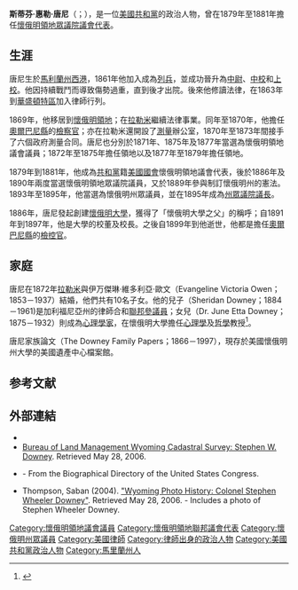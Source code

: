 {{Infobox Governor
|name        = 斯蒂芬·惠勒·唐尼<br>Stephen Wheeler Downey
| image       =  
| title = [[美國眾議院|美國眾議院議會代表]]<br>來自[[懷俄明領地|懷俄明領地]]第{{le|懷俄明領地單一國會選區|Wyoming Territory's at-large congressional district|一}}選區
| term_start = 1879年3月4日
| term_end = 1881年3月3日
| preceded = [[威廉·惠靈頓·科利特|威廉·惠靈頓·科利特]]
| succeeded = [[莫頓·艾夫奧·普斯|莫頓·艾夫奧·普斯]]
| birth_date = {{birth date|1839|7|25}}
| birth_place = {{flag|United States|1837}}[[馬利蘭州|馬利蘭州]][[西港_(馬里蘭州)|西港]]
| death_date = {{death date and age|1902|8|3|1839|7|25}}
| death_place = {{flag|United States|1896}}[[懷俄明州|懷俄明州]][[奧爾巴尼縣_(懷俄明州)|奧爾巴尼縣]]
| party       = [[共和黨_(美國)|共和黨]]
}}

'''斯蒂芬·惠勒·唐尼'''（{{lang-en|Stephen Wheeler Downey}}；{{bd|1839年|7月25日|1902年|8月3日}}），是一位[[共和黨_(美國)|美國共和黨]]的政治人物，曾在1879年至1881年擔任[[懷俄明領地|懷俄明領地]][[美國眾議院|眾議院議會代表]]。

==生涯==
唐尼生於[[馬利蘭州|馬利蘭州]][[西港_(馬里蘭州)|西港]]，1861年他加入{{le|波托馬克主旅馬里蘭第三步兵團|3rd Maryland Infantry, Potomac Home Brigade}}成為[[列兵|列兵]]，並成功晉升為[[中尉|中尉]]、[[中校|中校]]和[[上校|上校]]。他因持續戰鬥而導致傷勢過重，直到{{le|哈珀斯費里戰役|Battle of Harpers Ferry}}後才出院。後來他修讀法律，在1863年到[[華盛頓特區|華盛頓特區]]加入律師行列。

1869年，他移居到[[懷俄明領地|懷俄明領地]]；在[[拉勒米_(懷俄明州)|拉勒米]]繼續法律事業。同年至1870年，他擔任[[奧爾巴尼縣_(懷俄明州)|奧爾巴尼縣]]的[[檢察官|檢察官]]；亦在拉勒米還開設了[[測量|測量]]辦公室，1870年至1873年間接手了六個政府測量合同。唐尼也分別於1871年、1875年及1877年當選為懷俄明領地議會議員；1872年至1875年擔任領地{{le|財務秘書|treasurer}}以及1877年至1879年擔任領地{{le|稽核員|auditor}}。

1879年到1881年，他成為[[共和黨_(美國)|共和黨]]籍[[美國國會|美國國會]]懷俄明領地議會代表，後於1886年及1890年兩度當選懷俄明領地眾議院議員，又於1889年參與制訂懷俄明州的憲法。1893年至1895年，他當選為懷俄明州眾議員，並在1895年成為[[議長|州眾議院議長]]。

1886年，唐尼發起創建[[懷俄明大學|懷俄明大學]]，獲得了「懷俄明大學之父」的稱呼；自1891年到1897年，他是大學的校董及校長。之後自1899年到他逝世，他都是擔任[[奧爾巴尼縣_(懷俄明州)|奧爾巴尼縣]]的[[檢控官|檢控官]]。

==家庭==
唐尼在1872年[[拉勒米_(懷俄明州)|拉勒米]]與伊万傑琳·維多利亞·歐文（Evangeline Victoria Owen；1853－1937）結婚，他們共有10名子女。他的兒子{{le|謝里登·唐尼|Sheridan Downey}}（Sheridan Downey；1884－1961)是加利福尼亞州的律師合和[[美國參議院|聯邦參議員]]；女兒{{le|瓊·唐尼|June Downey|瓊·埃塔·唐尼博士}}（Dr. June Etta Downey；1875－1932）則成為[[心理學家|心理學家]]，在懷俄明大學擔任[[心理學|心理學]]及[[哲學|哲學]]教授<ref>{{cite web |url=http://www.feministvoices.com/june-etta-downey-3/ |title=Profile: June Etta Downey |author=Bazar, Jennifer |year=2010 |work=Psychology's Feminist Voices Multimedia Internet Archive |accessdate=18 July 2011 |archive-date=2013-12-13 |archive-url=https://web.archive.org/web/20131213141746/http://www.feministvoices.com/june-etta-downey-3/ |dead-url=no }}</ref>。

唐尼家族論文（The Downey Family Papers；1866－1997），現存於美國懷俄明州大學的美國遺產中心檔案館。

==参考文献==
{{reflist}}

==外部連結==
*{{Findagrave|7178265}}
*[https://web.archive.org/web/20060506231045/http://www.wy.blm.gov/cadastral/surveyors/downey.htm Bureau of Land Management Wyoming Cadastral Survey: Stephen W. Downey]. Retrieved May 28, 2006.
*{{CongBio|D000470|name=DOWNEY, Stephen Wheeler|inline=1}} - From the Biographical Directory of the United States Congress.
*Thompson, Saban (2004). [https://web.archive.org/web/20050828171523/http://homepages.rootsweb.com/~sabthomp/wyoming/wyalbum/wyuwdowney.htm "Wyoming Photo History: Colonel Stephen Wheeler Downey"]. Retrieved May 28, 2006. - Includes a photo of Stephen Wheeler Downey.

{{s-start}}
{{s-par|us-hs}}
{{s-bef|before=[[威廉·惠靈頓·科利特|威廉·惠靈頓·科利特]]}}
{{s-ttl|title={{le|懷俄明領地單一國會選區|Wyoming Territory's at-large congressional district}}<br>[[美國國會懷俄明州代表團|眾議院代表]]|years=1879年－1881年}}
{{s-aft|after=[[莫頓·艾夫奧·普斯|莫頓·艾夫奧·普斯]]}}
{{s-end}}

{{Authority control}}

{{DEFAULTSORT:Downey, Stephen Wheeler}}

[[Category:懷俄明領地議會議員|Category:懷俄明領地議會議員]]
[[Category:懷俄明領地聯邦議會代表|Category:懷俄明領地聯邦議會代表]]
[[Category:懷俄明州眾議員|Category:懷俄明州眾議員]]
[[Category:美國律師|Category:美國律師]]
[[Category:律師出身的政治人物|Category:律師出身的政治人物]]
[[Category:美國共和黨政治人物|Category:美國共和黨政治人物]]
[[Category:馬里蘭州人|Category:馬里蘭州人]]